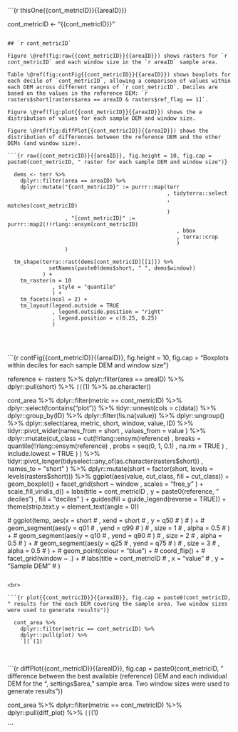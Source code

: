 
```{r thisOne{{cont_metricID}}{{areaID}}}

  cont_metricID <- "{{cont_metricID}}"

```

## `r cont_metricID`

Figure \@ref(fig:raw{{cont_metricID}}{{areaID}}) shows rasters for `r cont_metricID` and each window size in the `r areaID` sample area.

Table \@ref(fig:contFig{{cont_metricID}}{{areaID}}) shows boxplots for each decile of `cont_metricID`, allowing a comparison of values within each DEM across different ranges of `r cont_metricID`. Deciles are based on the values in the reference DEM: `r rasters$short[rasters$area == areaID & rasters$ref_flag == 1]`.

Figure \@ref(fig:plot{{cont_metricID}}{{areaID}}) shows the a distribution of values for each sample DEM and window size.

Figure \@ref(fig:diffPlot{{cont_metricID}}{{areaID}}) shows the distribution of differences between the reference DEM and the other DEMs (and window size).

```{r raw{{cont_metricID}}{{areaID}}, fig.height = 10, fig.cap = paste0(cont_metricID, " raster for each sample DEM and window size")}

  dems <- terr %>%
    dplyr::filter(area == areaID) %>%
    dplyr::mutate("{cont_metricID}" := purrr::map(terr
                                                  , tidyterra::select
                                                  , matches(cont_metricID)
                                                  )
                  , "{cont_metricID}" := purrr::map2(!!rlang::ensym(cont_metricID)
                                                     , bbox
                                                     , terra::crop
                                                     )
                  )
  
  tm_shape(terra::rast(dems[cont_metricID][[1]]) %>%
             setNames(paste0(dems$short, " ", dems$window))
           ) +
    tm_raster(n = 10
              , style = "quantile"
              ) +
    tm_facets(ncol = 2) +
    tm_layout(legend.outside = TRUE
              , legend.outside.position = "right"
              , legend.position = c(0.25, 0.25)
              )
  
```

<br>

```{r contFig{{cont_metricID}}{{areaID}}, fig.height = 10, fig.cap = "Boxplots within deciles for each sample DEM and window size"}

  reference <- rasters %>%
    dplyr::filter(area == areaID) %>%
    dplyr::pull(short) %>%
    `[[`(1) %>%
    as.character()

  cont_area %>%
    dplyr::filter(metric == cont_metricID) %>%
    dplyr::select(!contains("plot")) %>%
    tidyr::unnest(cols = c(data)) %>%
    dplyr::group_by(ID) %>%
    dplyr::filter(!is.na(value)) %>%
    dplyr::ungroup() %>%
    dplyr::select(area, metric, short, window, value, ID) %>%
    tidyr::pivot_wider(names_from = short
                       , values_from = value
                       ) %>%
    dplyr::mutate(cut_class = cut(!!rlang::ensym(reference)
                                  , breaks = quantile(!!rlang::ensym(reference)
                                                      , probs = seq(0, 1, 0.1)
                                                      , na.rm = TRUE
                                                      )
                                  , include.lowest = TRUE
                                  )
                  ) %>%
    tidyr::pivot_longer(tidyselect::any_of(as.character(rasters$short))
                        , names_to = "short"
                        ) %>%
    dplyr::mutate(short = factor(short, levels = levels(rasters$short))) %>%
    ggplot(aes(value, cut_class, fill = cut_class)) +
      geom_boxplot() +
      facet_grid(short ~ window
                 , scales = "free_y"
                 ) +
      scale_fill_viridis_d() +
      labs(title = cont_metricID
           , y = paste0(reference, " deciles")
           , fill = "deciles"
           ) +
      guides(fill = guide_legend(reverse = TRUE)) +
      theme(strip.text.y = element_text(angle = 0))

  # ggplot(temp, aes(x = short
  #                  , xend = short
  #                  , y = q50
  #                  )
  #        ) +
  #   geom_segment(aes(y = q01
  #                    , yend = q99
  #                    )
  #                , size = 1
  #                , alpha = 0.5
  #                ) +
  #   geom_segment(aes(y = q10
  #                    , yend = q90
  #                    )
  #                , size = 2
  #                , alpha = 0.5
  #                ) +
  #   geom_segment(aes(y = q25
  #                    , yend = q75
  #                    )
  #                , size = 3
  #                , alpha = 0.5
  #                ) +
  #   geom_point(colour = "blue") +
  #   coord_flip() +
  #   facet_grid(window ~ .) +
  #   labs(title = cont_metricID
  #        , x = "value"
  #        , y = "Sample DEM"
  #        )

```

<br>

```{r plot{{cont_metricID}}{{areaID}}, fig.cap = paste0(cont_metricID, " results for the each DEM covering the sample area. Two window sizes were used to generate results")}

  cont_area %>%
    dplyr::filter(metric == cont_metricID) %>%
    dplyr::pull(plot) %>%
    `[[`(1)

```

<br>

```{r diffPlot{{cont_metricID}}{{areaID}}, fig.cap = paste0(cont_metricID, " difference between the best available (reference) DEM and each individual DEM for the ", settings$area, " sample area. Two window sizes were used to generate results")}

  cont_area %>%
    dplyr::filter(metric == cont_metricID) %>%
    dplyr::pull(diff_plot) %>%
    `[[`(1)

```
